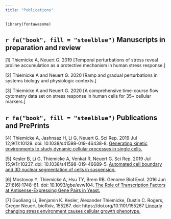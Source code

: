```yaml
---
title: "Publications"
---
```

```
library(fontawesome)
```

## `r fa("book", fill = "steelblue")` Manuscripts in preparation and review

[1] Thiemicke A, Neuert G. 2019 
[Temporal perturbations of stress reveal proline accumulation as a protective mechanism in human stress response.]

[2] Thiemicke A and Neuert G. 2020
[Ramp and gradual perturbations in systems biology and physiologic contexts.]

[3] Thiemicke A and Neuert G. 2020
[A comprehensive time-course flow cytometry data set on stress response in human cells for 35+ cellular markers.]


## `r fa("book", fill = "steelblue")` Publications and PrePrints


[4] Thiemicke A, Jashnsaz H, Li G, Neuert G. Sci Rep. 2019 Jul 12;9(1):10129. doi: 10.1038/s41598-019-46438-8.
[Generating kinetic environments to study dynamic cellular processes in single cells.](https://www.ncbi.nlm.nih.gov/pubmed/31300695)

[5] Kesler B, Li G, Thiemicke A, Venkat R, Neuert G. Sci Rep. 2019 Jul 15;9(1):10237. doi: 10.1038/s41598-019-46689-5.
[Automated cell boundary and 3D nuclear segmentation of cells in suspension.](https://www.ncbi.nlm.nih.gov/pubmed/31308458)

[6] Mostovoy Y, Thiemicke A, Hsu TY, Brem RB. Genome Biol Evol. 2016 Jun 27;8(6):1748-61. doi: 10.1093/gbe/evw104.
[The Role of Transcription Factors at Antisense-Expressing Gene Pairs in Yeast.](https://www.ncbi.nlm.nih.gov/pubmed/27190003)

[7] Guoliang Li, Benjamin K. Kesler, Alexander Thiemicke, Dustin C. Rogers, Gregor Neuert. bioRxiv, 155267. doi: https://doi.org/10.1101/155267
[Linearly changing stress environment causes cellular growth phenotype.](https://www.biorxiv.org/content/10.1101/155267v1.abstract)

